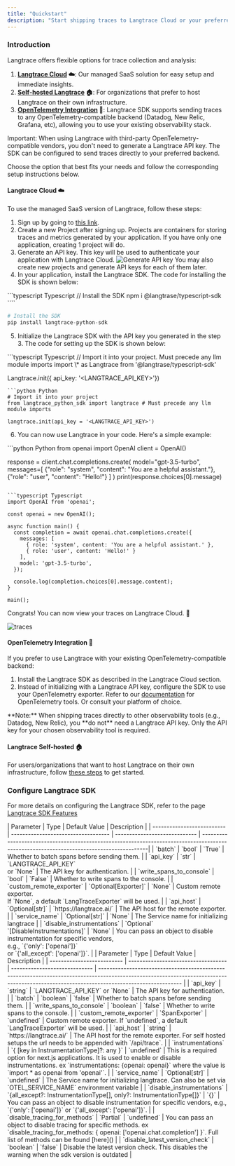 ```yaml
---
title: "Quickstart"
description: "Start shipping traces to Langtrace Cloud or your preferred OpenTelemetry-compatible backend in under 5 minutes!"
---
```


### Introduction

Langtrace offers flexible options for trace collection and analysis:

1. **[Langtrace Cloud](#langtrace-cloud) ☁️**: Our managed SaaS solution for easy setup and immediate insights.
2. **[Self-hosted Langtrace](#langtrace-self-hosted) 🏠**: For organizations that prefer to host Langtrace on their own infrastructure.
3. **[OpenTelemetry Integration](#opentelemetry-integration) 🔗**: Langtrace SDK supports sending traces to any OpenTelemetry-compatible backend (Datadog, New Relic, Grafana, etc), allowing you to use your existing observability stack.

<Note>
	Important: When using Langtrace with third-party OpenTelemetry-compatible
	vendors, you don't need to generate a Langtrace API key. The SDK can be
	configured to send traces directly to your preferred backend.
</Note>

Choose the option that best fits your needs and follow the corresponding setup instructions below.

#### Langtrace Cloud ☁️

To use the managed SaaS version of Langtrace, follow these steps:

1. Sign up by going to [this link](https://langtrace.ai/signup).
2. Create a new Project after signing up. Projects are containers for storing traces and metrics generated by your application. If you have only one application, creating 1 project will do.
3. Generate an API key. This key will be used to authenticate your application with Langtrace Cloud.
   ![Generate API key](/images/SCR-20240402-kvdo.png)
   <Tip>
   	You may also create new projects and generate API keys for each of them
   	later.
   </Tip>
4. In your application, install the Langtrace SDK. The code for installing the SDK is shown below:

<CodeGroup>
  ```typescript Typescript
  // Install the SDK
  npm i @langtrase/typescript-sdk
````

```python Python
# Install the SDK
pip install langtrace-python-sdk
```

</CodeGroup>

5. Initialize the Langtrace SDK with the API key you generated in the step 3. The code for setting up the SDK is shown below:

<CodeGroup>
  ```typescript Typescript
// Import it into your project. Must precede any llm module imports
import \* as Langtrace from '@langtrase/typescript-sdk'

Langtrace.init({ api_key: '<LANGTRACE_API_KEY>'})

````
```python Python
# Import it into your project
from langtrace_python_sdk import langtrace # Must precede any llm module imports

langtrace.init(api_key = '<LANGTRACE_API_KEY>')
````

</CodeGroup>

6. You can now use Langtrace in your code. Here's a simple example:

<CodeGroup>
```python Python
from openai import OpenAI
client = OpenAI()

response = client.chat.completions.create(
model="gpt-3.5-turbo",
messages=[
{"role": "system", "content": "You are a helpful assistant."},
{"role": "user", "content": "Hello!"}
]
)
print(response.choices[0].message)

````

```typescript Typescript
import OpenAI from 'openai';

const openai = new OpenAI();

async function main() {
  const completion = await openai.chat.completions.create({
    messages: [
      { role: 'system', content: 'You are a helpful assistant.' },
      { role: 'user', content: 'Hello!' }
    ],
    model: 'gpt-3.5-turbo',
  });

  console.log(completion.choices[0].message.content);
}

main();
````

</CodeGroup>
Congrats! You can now view your traces on Langtrace Cloud. 🚀

![traces](/images/trace.png)

#### OpenTelemetry Integration 🔗

If you prefer to use Langtrace with your existing OpenTelemetry-compatible backend:

1. Install the Langtrace SDK as described in the Langtrace Cloud section.
2. Instead of initializing with a Langtrace API key, configure the SDK to use your OpenTelemetry exporter. Refer to our [documentation](supported-integrations/overview#observabililty-tools) for OpenTelemetry tools. Or consult your platform of choice.

<Note>
	**Note:** When shipping traces directly to other observability tools (e.g.,
	Datadog, New Relic), you **do not** need a Langtrace API key. Only the API key
	for your chosen observability tool is required.
</Note>

#### Langtrace Self-hosted 🏠

For users/organizations that want to host Langtrace on their own infrastructure, follow [these steps](hosting/overview) to get started.

### Configure Langtrace SDK

For more details on configuring the Langtrace SDK, refer to the page [Langtrace SDK Features](./sdk/sdk_features)

<Tabs>
  <Tab title='Python SDK'>
  | Parameter                  | Type                                | Default Value                 | Description                                                                                                                              |
  | -------------------------- | ----------------------------------- | ----------------------------- | -----------------------------------------------------------------------------------------------------------------------------------------|
  | `batch`                    | `bool`                              | `True`                        | Whether to batch spans before sending them.                                                                                              |
  | `api_key`                  | `str`                               | `LANGTRACE_API_KEY` <br/> or `None` | The API key for authentication.                                                                                                    |
  | `write_spans_to_console`   | `bool`                              | `False`                       | Whether to write spans to the console.                                                                                                   |
  | `custom_remote_exporter`   | `Optional[Exporter]`                | `None`                        | Custom remote exporter. <br/> If `None`, a default `LangTraceExporter` will be used.                                                     |
  | `api_host`                 | `Optional[str]`                     | `https://langtrace.ai/`       | The API host for the remote exporter.                                                                                                    |
  | `service_name`             | `Optional[str]`                     | `None`                        | The Service name for initializing langtrace                                                                                                   |
  | `disable_instrumentations` | `Optional`<br/>`[DisableInstrumentations]` | `None`                 | You can pass an object to disable instrumentation for specific vendors,<br/> e.g., `{'only': ['openai']}` <br/> or `{'all_except': ['openai']}`. |
  </Tab>

  <Tab title='Typescript SDK'>
  | Parameter                  | Type                                | Default Value                 | Description                                                                                                                                                                               |
  | -------------------------- | ----------------------------------- | ----------------------------- | ----------------------------------------------------------------------------------------------------------------------------------------------------------------------------------------- |
  | `api_key`                  | `string`                            | `LANGTRACE_API_KEY` or `None` | The API key for authentication.                                                                                                                                                           |
  | `batch`                    | `boolean`                           | `false`                       | Whether to batch spans before sending them.                                                                                                                                               |
  | `write_spans_to_console`   | `boolean`                           | `false`                       | Whether to write spans to the console.                                                                                                                                                    |
  | `custom_remote_exporter`   | `SpanExporter`                      | `undefined`                   | Custom remote exporter. If `undefined`, a default `LangTraceExporter` will be used.                                                                                                       |
  | `api_host`                 | `string`                            | `https://langtrace.ai/`       | The API host for the remote exporter. For self hosted setups the url needs to be appended with `/api/trace`.                                                                                                                                                     |
  | `instrumentations`         | `{ [key in InstrumentationType]?: any }` | `undefined`                  | This is a required option for next.js applications. It is used to enable or disable instrumentations. ex `instrumentations: {openai: openai}` where the value is `import * as openai from 'openai'`. |
  | `service_name`             | `Optional[str]`                     | `undefined`                        | The Service name for initializing langtrace. Can also be set via `OTEL_SERVICE_NAME` environment variable                                                                                                                                               |
  | `disable_instrumentations` | `{all_except?: InstrumentationType[], only?: InstrumentationType[]}` | `{}` | You can pass an object to disable instrumentation for specific vendors, e.g., `{'only': ['openai']}` or `{'all_except': ['openai']}`.                                                     |
  | `disable_tracing_for_methods` | `Partial<TracedMethods>` | `undefined` | You can pass an object to disable tracing for specific methods. ex `disable_tracing_for_methods: { openai: ['openai.chat.completion'] }`. Full list of methods can be found [here]() |
  | `disable_latest_version_check` | `boolean` | `false` | Disable the latest version check. This disables the warning when the sdk version is outdated |
  </Tab>
</Tabs>
